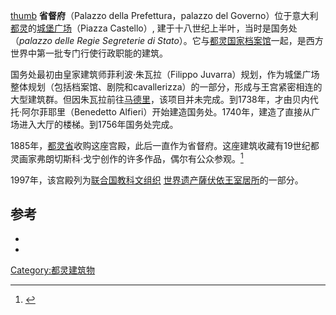 [[image:Palazzo_Prefettura.jpg|thumb]]
'''省督府'''（Palazzo della Prefettura，palazzo del Governo）位于意大利[[都灵|都灵]]的[[城堡广场_(都灵)|城堡广场]]（Piazza Castello）, 建于十八世纪上半叶，当时是国务处（''palazzo delle Regie Segreterie di Stato''）。它与[[都灵国家档案馆|都灵国家档案馆]]一起，是西方世界中第一批专门行使行政职能的建筑。

国务处最初由皇家建筑师菲利波·朱瓦拉（Filippo Juvarra）规划，作为城堡广场整体规划（包括档案馆、剧院和cavallerizza）的一部分，形成与王宫紧密相连的大型建筑群。但因朱瓦拉前往[[马德里|马德里]]，该项目并未完成。到1738年，才由贝内代托·阿尔菲耶里（Benedetto Alfieri）开始建造国务处。1740年，建造了直接从广场进入大厅的楼梯。到1756年国务处完成。

1885年，[[都灵省|都灵省]]收购这座宫殿，此后一直作为省督府。这座建筑收藏有19世纪都灵画家弗朗切斯科·戈宁创作的许多作品，偶尔有公众参观。<ref>{{Cite web |url=http://www.cr.piemonte.it/web/comunicati-stampa/comunicati-stampa-2018/467-dicembre-2018/8534-omaggio-ai-fratelli-gonin-artisti-dell-801 |title=Enrico e Francesco Gonin, artisti piemontesi dell'800 |access-date=2021-02-08 |archive-date=2020-09-24 |archive-url=https://web.archive.org/web/20200924014322/http://www.cr.piemonte.it/web/comunicati-stampa/comunicati-stampa-2018/467-dicembre-2018/8534-omaggio-ai-fratelli-gonin-artisti-dell-801 |dead-url=no }}</ref>

1997年，该宫殿列为[[联合国教科文组织|联合国教科文组织]] [[世界遗产|世界遗产]][[薩伏依王室居所|薩伏依王室居所]]的一部分。

== 参考 ==
<references/>
* {{cite web|url=http://www.prefettura.it/torino/multidip/index.htm|title=Prefettura di Torino|access-date=2021-02-08|archive-date=2021-03-16|archive-url=https://web.archive.org/web/20210316011722/http://www.prefettura.it/torino/multidip/index.htm|dead-url=no}}
* {{cite web|url=http://www.museotorino.it/view/s/c8afe910809740eba1121f8b1b0f786b|title=MuseoTorino - Palazzo delle Regie Segreterie di Corte|access-date=2021-02-08|archive-date=2021-01-03|archive-url=https://web.archive.org/web/20210103004558/https://www.museotorino.it/view/s/c8afe910809740eba1121f8b1b0f786b|dead-url=no}}
[[Category:都灵建筑物|Category:都灵建筑物]]